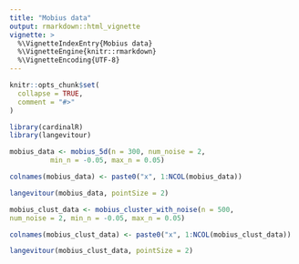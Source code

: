```yaml
---
title: "Mobius data"
output: rmarkdown::html_vignette
vignette: >
  %\VignetteIndexEntry{Mobius data}
  %\VignetteEngine{knitr::rmarkdown}
  %\VignetteEncoding{UTF-8}
---
```


```r
knitr::opts_chunk$set(
  collapse = TRUE,
  comment = "#>"
)
```

```r
library(cardinalR)
library(langevitour)
```

```r
mobius_data <- mobius_5d(n = 300, num_noise = 2, 
          min_n = -0.05, max_n = 0.05)

colnames(mobius_data) <- paste0("x", 1:NCOL(mobius_data))

langevitour(mobius_data, pointSize = 2)
```

```r
mobius_clust_data <- mobius_cluster_with_noise(n = 500, 
num_noise = 2, min_n = -0.05, max_n = 0.05)

colnames(mobius_clust_data) <- paste0("x", 1:NCOL(mobius_clust_data))

langevitour(mobius_clust_data, pointSize = 2)
```
